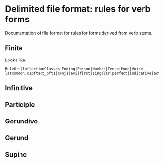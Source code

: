 
# Delimited file format: rules for verb forms

::: {.callout-caution title="TBA"}
Documentation of file format for rules for forms derived from verb stems.
:::


## Finite
Looks like:

```
RuleUrn|InflectionClasses|Ending|Person|Number|Tense|Mood|Voice
latcommon.c1pftact_pft1|conj1|avi|first|singular|perfect|indicative|active
```

## Infinitive

## Participle

## Gerundive

## Gerund

## Supine